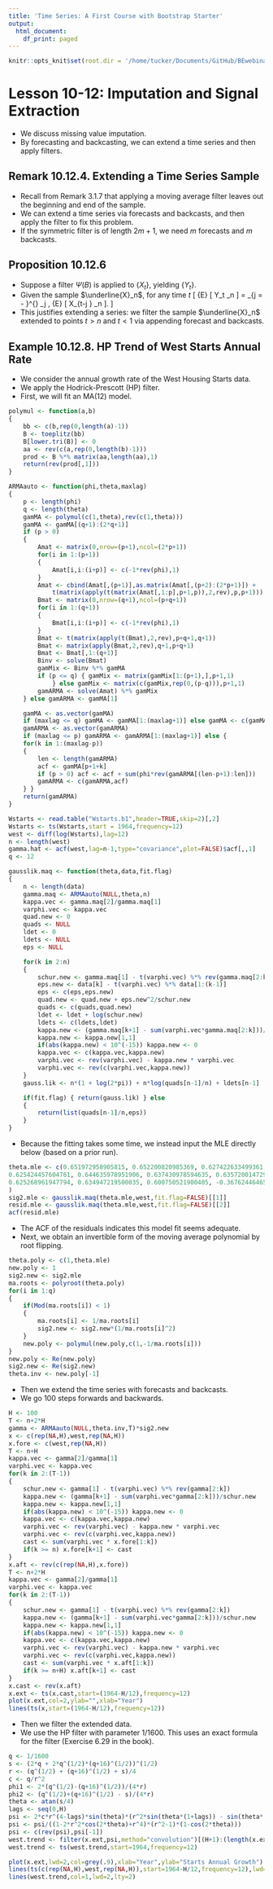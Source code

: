 ```yaml
---
title: 'Time Series: A First Course with Bootstrap Starter'
output:
  html_document:
    df_print: paged
---
```


```r
knitr::opts_knit$set(root.dir = '/home/tucker/Documents/GitHub/BEwebinar/Data')
```

# Lesson 10-12: Imputation and Signal Extraction

- We discuss missing value imputation.
- By forecasting and backcasting, we can extend a time series and then apply filters.

## Remark 10.12.4. Extending a Time Series Sample

- Recall from Remark 3.1.7 that applying a moving average filter leaves out the beginning
and end of the sample.
- We can extend a time series via forecasts and backcasts, and then apply the filter to fix
this problem.
- If the symmetric filter is of length $2m+1$, we need $m$ forecasts and $m$ backcasts.

## Proposition 10.12.6

- Suppose a filter $\Psi (B)$ is applied to $\{ X_t \}$, yielding $\{ Y_t \}$.
- Given the sample $\underline{X}_n$, for any time $t$
\[
 {\mathbb E} [ Y_t \vert \underline{X}_n ] = 
 \sum_{j = - \infty}^{\infty} \psi_j \, {\mathbb E} [ X_{t-j }  \vert \underline{X}_n ].
\]
- This justifies extending a series: we filter the sample $\underline{X}_n$ extended to
points $t > n$ and $t < 1$ via appending forecast and backcasts.

## Example 10.12.8. HP Trend of West Starts Annual Rate

- We consider the annual growth rate of the West Housing Starts data.
- We apply the Hodrick-Prescott (HP) filter.
- First, we will fit an MA(12) model.

```r
polymul <- function(a,b) 
{
	bb <- c(b,rep(0,length(a)-1))
	B <- toeplitz(bb)
	B[lower.tri(B)] <- 0
	aa <- rev(c(a,rep(0,length(b)-1)))
	prod <- B %*% matrix(aa,length(aa),1)
	return(rev(prod[,1]))
}

ARMAauto <- function(phi,theta,maxlag)
{
	p <- length(phi)
	q <- length(theta)
	gamMA <- polymul(c(1,theta),rev(c(1,theta)))
	gamMA <- gamMA[(q+1):(2*q+1)]
	if (p > 0) 
	{
		Amat <- matrix(0,nrow=(p+1),ncol=(2*p+1))
		for(i in 1:(p+1))
		{
			Amat[i,i:(i+p)] <- c(-1*rev(phi),1)
		}
		Amat <- cbind(Amat[,(p+1)],as.matrix(Amat[,(p+2):(2*p+1)]) +
			t(matrix(apply(t(matrix(Amat[,1:p],p+1,p)),2,rev),p,p+1)))
		Bmat <- matrix(0,nrow=(q+1),ncol=(p+q+1))
		for(i in 1:(q+1))
		{
			Bmat[i,i:(i+p)] <- c(-1*rev(phi),1)
		}
		Bmat <- t(matrix(apply(t(Bmat),2,rev),p+q+1,q+1))
		Bmat <- matrix(apply(Bmat,2,rev),q+1,p+q+1)
		Bmat <- Bmat[,1:(q+1)]
		Binv <- solve(Bmat)
		gamMix <- Binv %*% gamMA
		if (p <= q) { gamMix <- matrix(gamMix[1:(p+1),],p+1,1) 
			} else gamMix <- matrix(c(gamMix,rep(0,(p-q))),p+1,1)
		gamARMA <- solve(Amat) %*% gamMix 
	} else gamARMA <- gamMA[1]

	gamMA <- as.vector(gamMA)
	if (maxlag <= q) gamMA <- gamMA[1:(maxlag+1)] else gamMA <- c(gamMA,rep(0,(maxlag-q)))
	gamARMA <- as.vector(gamARMA)
	if (maxlag <= p) gamARMA <- gamARMA[1:(maxlag+1)] else {
	for(k in 1:(maxlag-p))
	{
		len <- length(gamARMA)
		acf <- gamMA[p+1+k]
		if (p > 0) acf <- acf + sum(phi*rev(gamARMA[(len-p+1):len]))
		gamARMA <- c(gamARMA,acf)
	} }
	return(gamARMA)
}

Wstarts <- read.table("Wstarts.b1",header=TRUE,skip=2)[,2]
Wstarts <- ts(Wstarts,start = 1964,frequency=12)
west <- diff(log(Wstarts),lag=12)
n <- length(west)
gamma.hat <- acf(west,lag=n-1,type="covariance",plot=FALSE)$acf[,,1]
q <- 12

gausslik.maq <- function(theta,data,fit.flag)
{
	n <- length(data)
 	gamma.maq <- ARMAauto(NULL,theta,n)
	kappa.vec <- gamma.maq[2]/gamma.maq[1]
	varphi.vec <- kappa.vec
	quad.new <- 0
	quads <- NULL
	ldet <- 0
	ldets <- NULL
	eps <- NULL

	for(k in 2:n)
	{
		schur.new <- gamma.maq[1] - t(varphi.vec) %*% rev(gamma.maq[2:k])
		eps.new <- data[k] - t(varphi.vec) %*% data[1:(k-1)]
		eps <- c(eps,eps.new)
		quad.new <- quad.new + eps.new^2/schur.new
		quads <- c(quads,quad.new)
		ldet <- ldet + log(schur.new)
		ldets <- c(ldets,ldet)
		kappa.new <- (gamma.maq[k+1] - sum(varphi.vec*gamma.maq[2:k]))/schur.new
		kappa.new <- kappa.new[1,1]
		if(abs(kappa.new) < 10^(-15)) kappa.new <- 0
		kappa.vec <- c(kappa.vec,kappa.new)	
		varphi.vec <- rev(varphi.vec) - kappa.new * varphi.vec
		varphi.vec <- rev(c(varphi.vec,kappa.new))
	}
	gauss.lik <- n*(1 + log(2*pi)) + n*log(quads[n-1]/n) + ldets[n-1]

	if(fit.flag) { return(gauss.lik) } else 
	{ 
		return(list(quads[n-1]/n,eps)) 
	}
}
```

- Because the fitting takes some time, we instead input the MLE directly below (based on a prior run).

```r
theta.mle <- c(0.651972958905815, 0.652200820985369, 0.627422633499361, 0.646525805480097, 
0.625424457604761, 0.644635978951906, 0.637430978594635, 0.635720014729216, 
0.625268961947794, 0.634947219500035, 0.600750521900405, -0.367624464655481
)
sig2.mle <- gausslik.maq(theta.mle,west,fit.flag=FALSE)[[1]]
resid.mle <- gausslik.maq(theta.mle,west,fit.flag=FALSE)[[2]]
acf(resid.mle)
```

- The ACF of the residuals indicates this model fit seems adequate.
- Next, we obtain an invertible form of the moving average polynomial by root flipping.

```r
theta.poly <- c(1,theta.mle)
new.poly <- 1
sig2.new <- sig2.mle
ma.roots <- polyroot(theta.poly)
for(i in 1:q)
{
	if(Mod(ma.roots[i]) < 1) 
	{ 
		ma.roots[i] <- 1/ma.roots[i]
		sig2.new <- sig2.new*(1/ma.roots[i]^2)
	}
	new.poly <- polymul(new.poly,c(1,-1/ma.roots[i]))
}
new.poly <- Re(new.poly)
sig2.new <- Re(sig2.new)
theta.inv <- new.poly[-1]
```

- Then we extend the time series with forecasts and backcasts.
- We go $100$ steps forwards and backwards.

```r
H <- 100
T <- n+2*H
gamma <- ARMAauto(NULL,theta.inv,T)*sig2.new
x <- c(rep(NA,H),west,rep(NA,H))
x.fore <- c(west,rep(NA,H))
T <- n+H
kappa.vec <- gamma[2]/gamma[1]
varphi.vec <- kappa.vec
for(k in 2:(T-1))
{
	schur.new <- gamma[1] - t(varphi.vec) %*% rev(gamma[2:k])
	kappa.new <- (gamma[k+1] - sum(varphi.vec*gamma[2:k]))/schur.new
	kappa.new <- kappa.new[1,1]
	if(abs(kappa.new) < 10^(-15)) kappa.new <- 0
	kappa.vec <- c(kappa.vec,kappa.new)
	varphi.vec <- rev(varphi.vec) - kappa.new * varphi.vec
	varphi.vec <- rev(c(varphi.vec,kappa.new))
	cast <- sum(varphi.vec * x.fore[1:k])
	if(k >= n) x.fore[k+1] <- cast
}
x.aft <- rev(c(rep(NA,H),x.fore))
T <- n+2*H
kappa.vec <- gamma[2]/gamma[1]
varphi.vec <- kappa.vec
for(k in 2:(T-1))
{
	schur.new <- gamma[1] - t(varphi.vec) %*% rev(gamma[2:k])
	kappa.new <- (gamma[k+1] - sum(varphi.vec*gamma[2:k]))/schur.new
	kappa.new <- kappa.new[1,1]
	if(abs(kappa.new) < 10^(-15)) kappa.new <- 0
	kappa.vec <- c(kappa.vec,kappa.new)
	varphi.vec <- rev(varphi.vec) - kappa.new * varphi.vec
	varphi.vec <- rev(c(varphi.vec,kappa.new))
	cast <- sum(varphi.vec * x.aft[1:k])
	if(k >= n+H) x.aft[k+1] <- cast
}
x.cast <- rev(x.aft)
x.ext <- ts(x.cast,start=(1964-H/12),frequency=12)
plot(x.ext,col=2,ylab="",xlab="Year")
lines(ts(x,start=(1964-H/12),frequency=12))
```

- Then we filter the extended data.
- We use the HP filter with parameter $1/1600$. This uses an exact formula for the
filter (Exercise 6.29 in the book).

```r
q <- 1/1600
s <- (2*q + 2*q^(1/2)*(q+16)^(1/2))^(1/2)
r <- (q^(1/2) + (q+16)^(1/2) + s)/4
c <- q/r^2
phi1 <- 2*(q^(1/2)-(q+16)^(1/2))/(4*r)
phi2 <- (q^(1/2)+(q+16)^(1/2) - s)/(4*r)
theta <- atan(s/4)
lags <- seq(0,H)
psi <- 2*c*r^(4-lags)*sin(theta)*(r^2*sin(theta*(1+lags)) - sin(theta*(lags-1)))
psi <- psi/((1-2*r^2*cos(2*theta)+r^4)*(r^2-1)*(1-cos(2*theta)))
psi <- c(rev(psi),psi[-1])
west.trend <- filter(x.ext,psi,method="convolution")[(H+1):(length(x.ext)-H)]
west.trend <- ts(west.trend,start=1964,frequency=12)

plot(x.ext,lwd=2,col=grey(.9),xlab="Year",ylab="Starts Annual Growth")
lines(ts(c(rep(NA,H),west,rep(NA,H)),start=1964-H/12,frequency=12),lwd=2,col=grey(.8))
lines(west.trend,col=1,lwd=2,lty=2)
```




